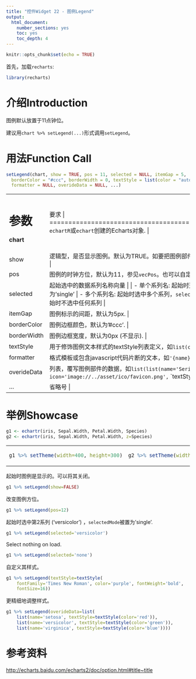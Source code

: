 ```yaml
---
title: "控件Widget 22 - 图例Legend"
output: 
  html_document: 
    number_sections: yes
    toc: yes
    toc_depth: 4
---
```


```r
knitr::opts_chunk$set(echo = TRUE)
```

首先，加载`recharts`:
```r
library(recharts)
```

# 介绍Introduction

图例默认放置于11点钟位。

建议用`chart %>% setLegend(...)`形式调用`setLegend`。

# 用法Function Call

```r
setLegend(chart, show = TRUE, pos = 11, selected = NULL, itemGap = 5,
  borderColor = "#ccc", borderWidth = 0, textStyle = list(color = "auto"),
  formatter = NULL, overideData = NULL, ...)
```

+-------------+----------------------------------------------------------------+
|   参数      |  要求                                        |
+=============+================================================================+
| **chart**   | `echartR`或`echart`创建的Echarts对象.   |
+-------------+----------------------------------------------------------------+
| show        | 逻辑型，是否显示图例。默认为TRUE。如要把图例部件整体从Echarts对象中移除，设为NULL. |
+-------------+----------------------------------------------------------------+
| pos         | 图例的时钟方位，默认为11，参见`vecPos`。也可以自定义方位向量`c(x, y, orient)`。 |
+-------------+----------------------------------------------------------------+
| selected    | 起始选中的数据系列名称向量  |
|             |               |
|             | - 单个系列名: 起始时选中单个系列，`selectedMode`也被设为'single' |
|             | - 多个系列名: 起始时选中多个系列，`selectedMode`被设为'multiple' |
|             | - 'none': 起始时不选中任何系列 |
+-------------+----------------------------------------------------------------+
| itemGap     | 图例标示的间距，默认为5px. |
+-------------+----------------------------------------------------------------+
| borderColor | 图例边框颜色，默认为'#ccc'. |
+-------------+----------------------------------------------------------------+
| borderWidth | 图例边框宽度，默认为0px (不显示). |
+-------------+----------------------------------------------------------------+
| textStyle   | 用于修饰图例文本样式的textStyle列表定义，如`list(color='#444')` or `list(color='auto')`. |
+-------------+----------------------------------------------------------------+
| formatter   | 格式模板或包含javascript代码片断的文本，如`'{name}'`. |
+-------------+----------------------------------------------------------------+
| overideData | 列表，覆写图例部件的数据，如`list(list(name='Series 1',` `icon='image://../asset/ico/favicon.png',` `textStyle=list(color='#bbb')))` |
+-------------+----------------------------------------------------------------+
| ...         | 省略号 |
+-------------+----------------------------------------------------------------+

# 举例Showcase

```r
g1 <- echartr(iris, Sepal.Width, Petal.Width, Species)
g2 <- echartr(iris, Sepal.Width, Petal.Width, z=Species)
```

<table>
<tr><td>
```r
g1 %>% setTheme(width=400, height=300)
```
</td><td>
```r
g2 %>% setTheme(width=400, height=300)
```
</td></tr>
</table>

起始时图例是显示的。可以将其关闭。
```r
g1 %>% setLegend(show=FALSE)
```

改变图例方位。
```r
g1 %>% setLegend(pos=12)
```

起始时选中第2系列 ('versicolor') ，`selectedMode`被置为'single'.
```r
g1 %>% setLegend(selected='versicolor')
```

Select nothing on load.
```r
g1 %>% setLegend(selected='none')
```

自定义其样式。
```r
g1 %>% setLegend(textStyle=textStyle(
    fontFamily='Times New Roman', color='purple', fontWeight='bold', 
    fontSize=16))
```

更精细地调整样式。

```r
g1 %>% setLegend(overideData=list(
    list(name='setosa', textStyle=textStyle(color='red')),
    list(name='versicolor', textStyle=textStyle(color='green')),
    list(name='virginica', textStyle=textStyle(color='blue'))))
```


# 参考资料

<http://echarts.baidu.com/echarts2/doc/option.html#title~title>
